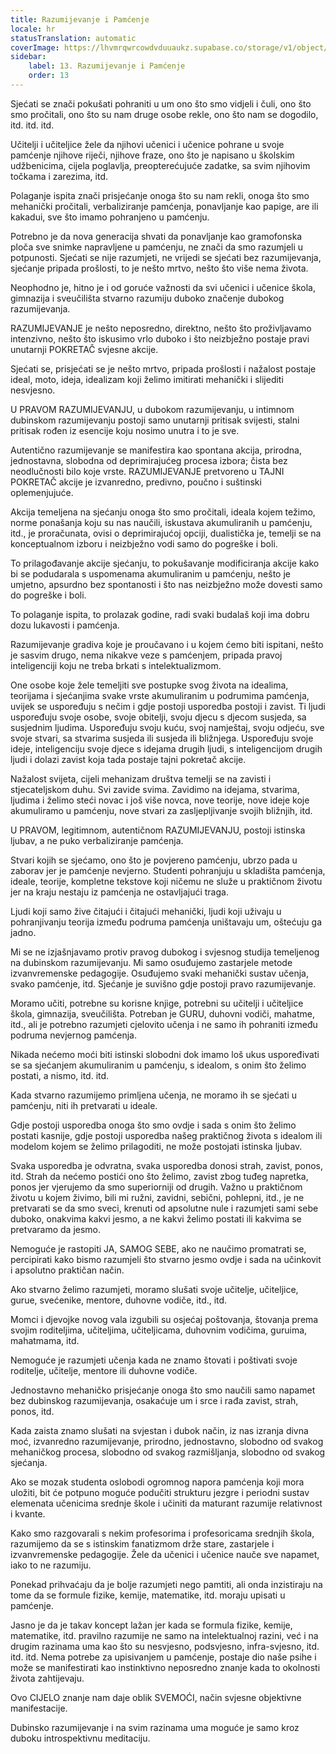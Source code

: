 ```yaml
---
title: Razumijevanje i Pamćenje
locale: hr
statusTranslation: automatic
coverImage: https://lhvmrqwrcowdvduuaukz.supabase.co/storage/v1/object/public/strapi-uploads/small_cover-educacion-fundamental.webp-2d51a7828a2b1309555be27f7e2a61a0.webp
sidebar:
    label: 13. Razumijevanje i Pamćenje
    order: 13
---
```

Sjećati se znači pokušati pohraniti u um ono što smo vidjeli i čuli, ono što smo pročitali, ono što su nam druge osobe rekle, ono što nam se dogodilo, itd. itd. itd.

Učitelji i učiteljice žele da njihovi učenici i učenice pohrane u svoje pamćenje njihove riječi, njihove fraze, ono što je napisano u školskim udžbenicima, cijela poglavlja, preopterećujuće zadatke, sa svim njihovim točkama i zarezima, itd.

Polaganje ispita znači prisjećanje onoga što su nam rekli, onoga što smo mehanički pročitali, verbaliziranje pamćenja, ponavljanje kao papige, are ili kakadui, sve što imamo pohranjeno u pamćenju.

Potrebno je da nova generacija shvati da ponavljanje kao gramofonska ploča sve snimke napravljene u pamćenju, ne znači da smo razumjeli u potpunosti. Sjećati se nije razumjeti, ne vrijedi se sjećati bez razumijevanja, sjećanje pripada prošlosti, to je nešto mrtvo, nešto što više nema života.

Neophodno je, hitno je i od goruće važnosti da svi učenici i učenice škola, gimnazija i sveučilišta stvarno razumiju duboko značenje dubokog razumijevanja.

RAZUMIJEVANJE je nešto neposredno, direktno, nešto što proživljavamo intenzivno, nešto što iskusimo vrlo duboko i što neizbježno postaje pravi unutarnji POKRETAČ svjesne akcije.

Sjećati se, prisjećati se je nešto mrtvo, pripada prošlosti i nažalost postaje ideal, moto, ideja, idealizam koji želimo imitirati mehanički i slijediti nesvjesno.

U PRAVOM RAZUMIJEVANJU, u dubokom razumijevanju, u intimnom dubinskom razumijevanju postoji samo unutarnji pritisak svijesti, stalni pritisak rođen iz esencije koju nosimo unutra i to je sve.

Autentično razumijevanje se manifestira kao spontana akcija, prirodna, jednostavna, slobodna od deprimirajućeg procesa izbora; čista bez neodlučnosti bilo koje vrste. RAZUMIJEVANJE pretvoreno u TAJNI POKRETAČ akcije je izvanredno, predivno, poučno i suštinski oplemenjujuće.

Akcija temeljena na sjećanju onoga što smo pročitali, ideala kojem težimo, norme ponašanja koju su nas naučili, iskustava akumuliranih u pamćenju, itd., je proračunata, ovisi o deprimirajućoj opciji, dualistička je, temelji se na konceptualnom izboru i neizbježno vodi samo do pogreške i boli.

To prilagođavanje akcije sjećanju, to pokušavanje modificiranja akcije kako bi se podudarala s uspomenama akumuliranim u pamćenju, nešto je umjetno, apsurdno bez spontanosti i što nas neizbježno može dovesti samo do pogreške i boli.

To polaganje ispita, to prolazak godine, radi svaki budalaš koji ima dobru dozu lukavosti i pamćenja.

Razumijevanje gradiva koje je proučavano i u kojem ćemo biti ispitani, nešto je sasvim drugo, nema nikakve veze s pamćenjem, pripada pravoj inteligenciji koju ne treba brkati s intelektualizmom.

One osobe koje žele temeljiti sve postupke svog života na idealima, teorijama i sjećanjima svake vrste akumuliranim u podrumima pamćenja, uvijek se uspoređuju s nečim i gdje postoji usporedba postoji i zavist. Ti ljudi uspoređuju svoje osobe, svoje obitelji, svoju djecu s djecom susjeda, sa susjednim ljudima. Uspoređuju svoju kuću, svoj namještaj, svoju odjeću, sve svoje stvari, sa stvarima susjeda ili susjeda ili bližnjega. Uspoređuju svoje ideje, inteligenciju svoje djece s idejama drugih ljudi, s inteligencijom drugih ljudi i dolazi zavist koja tada postaje tajni pokretač akcije.

Nažalost svijeta, cijeli mehanizam društva temelji se na zavisti i stjecateljskom duhu. Svi zavide svima. Zavidimo na idejama, stvarima, ljudima i želimo steći novac i još više novca, nove teorije, nove ideje koje akumuliramo u pamćenju, nove stvari za zasljepljivanje svojih bližnjih, itd.

U PRAVOM, legitimnom, autentičnom RAZUMIJEVANJU, postoji istinska ljubav, a ne puko verbaliziranje pamćenja.

Stvari kojih se sjećamo, ono što je povjereno pamćenju, ubrzo pada u zaborav jer je pamćenje nevjerno. Studenti pohranjuju u skladišta pamćenja, ideale, teorije, kompletne tekstove koji ničemu ne služe u praktičnom životu jer na kraju nestaju iz pamćenja ne ostavljajući traga.

Ljudi koji samo žive čitajući i čitajući mehanički, ljudi koji uživaju u pohranjivanju teorija između podruma pamćenja uništavaju um, oštećuju ga jadno.

Mi se ne izjašnjavamo protiv pravog dubokog i svjesnog studija temeljenog na dubinskom razumijevanju. Mi samo osuđujemo zastarjele metode izvanvremenske pedagogije. Osuđujemo svaki mehanički sustav učenja, svako pamćenje, itd. Sjećanje je suvišno gdje postoji pravo razumijevanje.

Moramo učiti, potrebne su korisne knjige, potrebni su učitelji i učiteljice škola, gimnazija, sveučilišta. Potreban je GURU, duhovni vodiči, mahatme, itd., ali je potrebno razumjeti cjelovito učenja i ne samo ih pohraniti između podruma nevjernog pamćenja.

Nikada nećemo moći biti istinski slobodni dok imamo loš ukus uspoređivati se sa sjećanjem akumuliranim u pamćenju, s idealom, s onim što želimo postati, a nismo, itd. itd.

Kada stvarno razumijemo primljena učenja, ne moramo ih se sjećati u pamćenju, niti ih pretvarati u ideale.

Gdje postoji usporedba onoga što smo ovdje i sada s onim što želimo postati kasnije, gdje postoji usporedba našeg praktičnog života s idealom ili modelom kojem se želimo prilagoditi, ne može postojati istinska ljubav.

Svaka usporedba je odvratna, svaka usporedba donosi strah, zavist, ponos, itd. Strah da nećemo postići ono što želimo, zavist zbog tuđeg napretka, ponos jer vjerujemo da smo superiorniji od drugih. Važno u praktičnom životu u kojem živimo, bili mi ružni, zavidni, sebični, pohlepni, itd., je ne pretvarati se da smo sveci, krenuti od apsolutne nule i razumjeti sami sebe duboko, onakvima kakvi jesmo, a ne kakvi želimo postati ili kakvima se pretvaramo da jesmo.

Nemoguće je rastopiti JA, SAMOG SEBE, ako ne naučimo promatrati se, percipirati kako bismo razumjeli što stvarno jesmo ovdje i sada na učinkovit i apsolutno praktičan način.

Ako stvarno želimo razumjeti, moramo slušati svoje učitelje, učiteljice, gurue, svećenike, mentore, duhovne vodiče, itd., itd.

Momci i djevojke novog vala izgubili su osjećaj poštovanja, štovanja prema svojim roditeljima, učiteljima, učiteljicama, duhovnim vodičima, guruima, mahatmama, itd.

Nemoguće je razumjeti učenja kada ne znamo štovati i poštivati svoje roditelje, učitelje, mentore ili duhovne vodiče.

Jednostavno mehaničko prisjećanje onoga što smo naučili samo napamet bez dubinskog razumijevanja, osakaćuje um i srce i rađa zavist, strah, ponos, itd.

Kada zaista znamo slušati na svjestan i dubok način, iz nas izranja divna moć, izvanredno razumijevanje, prirodno, jednostavno, slobodno od svakog mehaničkog procesa, slobodno od svakog razmišljanja, slobodno od svakog sjećanja.

Ako se mozak studenta oslobodi ogromnog napora pamćenja koji mora uložiti, bit će potpuno moguće podučiti strukturu jezgre i periodni sustav elemenata učenicima srednje škole i učiniti da maturant razumije relativnost i kvante.

Kako smo razgovarali s nekim profesorima i profesoricama srednjih škola, razumijemo da se s istinskim fanatizmom drže stare, zastarjele i izvanvremenske pedagogije. Žele da učenici i učenice nauče sve napamet, iako to ne razumiju.

Ponekad prihvaćaju da je bolje razumjeti nego pamtiti, ali onda inzistiraju na tome da se formule fizike, kemije, matematike, itd. moraju upisati u pamćenje.

Jasno je da je takav koncept lažan jer kada se formula fizike, kemije, matematike, itd. pravilno razumije ne samo na intelektualnoj razini, već i na drugim razinama uma kao što su nesvjesno, podsvjesno, infra-svjesno, itd. itd. itd. Nema potrebe za upisivanjem u pamćenje, postaje dio naše psihe i može se manifestirati kao instinktivno neposredno znanje kada to okolnosti života zahtijevaju.

Ovo CIJELO znanje nam daje oblik SVEMOĆI, način svjesne objektivne manifestacije.

Dubinsko razumijevanje i na svim razinama uma moguće je samo kroz duboku introspektivnu meditaciju.

